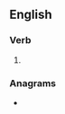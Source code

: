 ==English==

===Verb===
{{head|en|verb form}}

# {{en-past of|tar}}

===Anagrams===
* {{anagrams|en|Darter|R-rated|Trader|darter|dartre|retard|trader}}